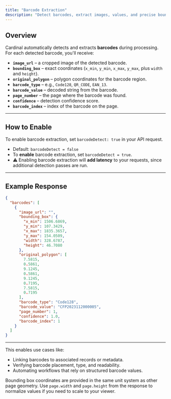 ```yaml
---
title: "Barcode Extraction"
description: "Detect barcodes, extract images, values, and precise bounding boxes."
---
```


## Overview

Cardinal automatically detects and extracts **barcodes** during processing.  
For each detected barcode, you'll receive:  

- **`image_url`** – a cropped image of the detected barcode.  
- **`bounding_box`** – exact coordinates (`x_min`, `y_min`, `x_max`, `y_max`, plus `width` and `height`).  
- **`original_polygon`** – polygon coordinates for the barcode region.  
- **`barcode_type`** – e.g., `Code128`, `QR_CODE`, `EAN_13`.  
- **`barcode_value`** – decoded string from the barcode.  
- **`page_number`** – the page where the barcode was found.  
- **`confidence`** – detection confidence score.  
- **`barcode_index`** – index of the barcode on the page.  

---

## How to Enable

To enable barcode extraction, set `barcodeDetect: true` in your API request.

- Default: `barcodeDetect = false`  
- To **enable** barcode extraction, set `barcodeDetect = true`.  
- ⚠️ Enabling barcode extraction will **add latency** to your requests, since additional detection passes are run.  

---

## Example Response

```json
{
  "barcodes": [
    {
      "image_url": "",
      "bounding_box": {
        "x_min": 1506.6869,
        "y_min": 107.3429,
        "x_max": 1835.3657,
        "y_max": 154.0509,
        "width": 328.6787,
        "height": 46.7080
      },
      "original_polygon": [
        7.5815,
        0.5861,
        9.1245,
        0.5861,
        9.1245,
        0.7195,
        7.5815,
        0.7195
      ],
      "barcode_type": "Code128",
      "barcode_value": "CFP2023112000005",
      "page_number": 1,
      "confidence": 1.0,
      "barcode_index": 1
    }
  ]
}
```

---

This enables use cases like:

- Linking barcodes to associated records or metadata.
- Verifying barcode placement, type, and readability.
- Automating workflows that rely on structured barcode values.

<Note> Bounding box coordinates are provided in the same unit system as other page geometry. Use `page.width` and `page.height` from the response to normalize values if you need to scale to your viewer. </Note>